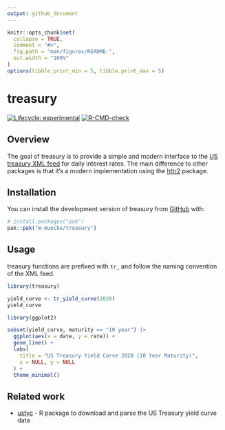 ```yaml
---
output: github_document
---
```


<!-- README.md is generated from README.Rmd. Please edit that file -->

```r
knitr::opts_chunk$set(
  collapse = TRUE,
  comment = "#>",
  fig.path = "man/figures/README-",
  out.width = "100%"
)
options(tibble.print_min = 5, tibble.print_max = 5)
```

# treasury

<!-- badges: start -->
[![Lifecycle: experimental](https://img.shields.io/badge/lifecycle-experimental-orange.svg)](https://lifecycle.r-lib.org/articles/stages.html#experimental)
[![R-CMD-check](https://github.com/m-muecke/treasury/actions/workflows/R-CMD-check.yaml/badge.svg)](https://github.com/m-muecke/treasury/actions/workflows/R-CMD-check.yaml)
<!-- badges: end -->

## Overview
The goal of treasury is to provide a simple and modern interface to the [US treasury XML feed](https://home.treasury.gov/treasury-daily-interest-rate-xml-feed) for daily interest rates.
The main difference to other packages is that it's a modern implementation using the [httr2](https://httr2.r-lib.org) package.

## Installation

You can install the development version of treasury from [GitHub](https://github.com/) with:

```r
# install.packages("pak")
pak::pak("m-muecke/treasury")
```

## Usage

treasury functions are prefixed with `tr_` and follow the naming convention of the XML feed.

```r
library(treasury)

yield_curve <- tr_yield_curve(2020)
yield_curve

library(ggplot2)

subset(yield_curve, maturity == "10 year") |>
  ggplot(aes(x = date, y = rate)) +
  geom_line() +
  labs(
    title = "US Treasury Yield Curve 2020 (10 Year Maturity)",
    x = NULL, y = NULL
  ) +
  theme_minimal()
```

## Related work

- [ustyc](https://github.com/mrbcuda/ustyc) - R package to download and parse the US Treasury yield curve data
